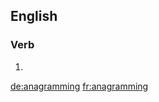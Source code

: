 ==English==

===Verb===
{{head|en|present participle}}

# {{present participle of|anagram|lang=en}}

[[de:anagramming]]
[[fr:anagramming]]